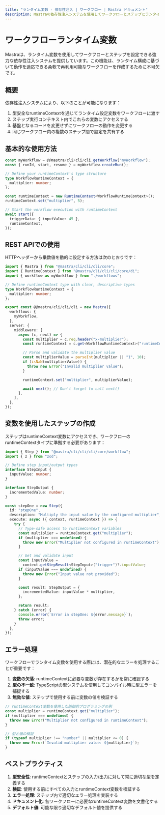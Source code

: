 ```yaml
---
title: "ランタイム変数 - 依存性注入 | ワークフロー | Mastra ドキュメント"
description: Mastraの依存性注入システムを使用してワークフローとステップにランタイム設定を提供する方法を学びましょう。
---
```


# ワークフローランタイム変数

Mastraは、ランタイム変数を使用してワークフローとステップを設定できる強力な依存性注入システムを提供しています。この機能は、ランタイム構成に基づいて動作を適応できる柔軟で再利用可能なワークフローを作成するために不可欠です。

## 概要

依存性注入システムにより、以下のことが可能になります：

1. 型安全なruntimeContextを通じてランタイム設定変数をワークフローに渡す
2. ステップ実行コンテキスト内でこれらの変数にアクセスする
3. 基盤となるコードを変更せずにワークフローの動作を変更する
4. 同じワークフロー内の複数のステップ間で設定を共有する

## 基本的な使用方法

```typescript
const myWorkflow = @@mastra/cli/cli/cli.getWorkflow("myWorkflow");
const { runId, start, resume } = myWorkflow.createRun();

// Define your runtimeContext's type structure
type WorkflowRuntimeContext = {
  multiplier: number;
};

const runtimeContext = new RuntimeContext<WorkflowRuntimeContext>();
runtimeContext.set("multiplier", 5);

// Start the workflow execution with runtimeContext
await start({
  triggerData: { inputValue: 45 },
  runtimeContext,
});
```

## REST APIでの使用

HTTPヘッダーから乗数値を動的に設定する方法は次のとおりです：

```typescript filename="src/index.ts"
import { Mastra } from "@mastra/cli/cli/cli/core";
import { RuntimeContext } from "@mastra/cli/cli/cli/core/di";
import { workflow as myWorkflow } from "./workflows";

// Define runtimeContext type with clear, descriptive types
type WorkflowRuntimeContext = {
  multiplier: number;
};

export const @@mastra/cli/cli/cli = new Mastra({
  workflows: {
    myWorkflow,
  },
  server: {
    middleware: [
      async (c, next) => {
        const multiplier = c.req.header("x-multiplier");
        const runtimeContext = c.get<WorkflowRuntimeContext>("runtimeContext");

        // Parse and validate the multiplier value
        const multiplierValue = parseInt(multiplier || "1", 10);
        if (isNaN(multiplierValue)) {
          throw new Error("Invalid multiplier value");
        }

        runtimeContext.set("multiplier", multiplierValue);

        await next(); // Don't forget to call next()
      },
    ],
  },
});
```

## 変数を使用したステップの作成

ステップはruntimeContext変数にアクセスでき、ワークフローのruntimeContextタイプに準拠する必要があります：

```typescript
import { Step } from "@mastra/cli/cli/cli/core/workflow";
import { z } from "zod";

// Define step input/output types
interface StepInput {
  inputValue: number;
}

interface StepOutput {
  incrementedValue: number;
}

const stepOne = new Step({
  id: "stepOne",
  description: "Multiply the input value by the configured multiplier",
  execute: async ({ context, runtimeContext }) => {
    try {
      // Type-safe access to runtimeContext variables
      const multiplier = runtimeContext.get("multiplier");
      if (multiplier === undefined) {
        throw new Error("Multiplier not configured in runtimeContext");
      }

      // Get and validate input
      const inputValue =
        context.getStepResult<StepInput>("trigger")?.inputValue;
      if (inputValue === undefined) {
        throw new Error("Input value not provided");
      }

      const result: StepOutput = {
        incrementedValue: inputValue * multiplier,
      };

      return result;
    } catch (error) {
      console.error(`Error in stepOne: ${error.message}`);
      throw error;
    }
  },
});
```

## エラー処理

ワークフローでランタイム変数を使用する際には、潜在的なエラーを処理することが重要です：

1. **変数の欠落**: runtimeContextに必要な変数が存在するかを常に確認する
2. **型の不一致**: TypeScriptの型システムを使用してコンパイル時に型エラーを捕捉する
3. **無効な値**: ステップで使用する前に変数の値を検証する

```typescript
// runtimeContext変数を使用した防御的プログラミングの例
const multiplier = runtimeContext.get("multiplier");
if (multiplier === undefined) {
  throw new Error("Multiplier not configured in runtimeContext");
}

// 型と値の検証
if (typeof multiplier !== "number" || multiplier <= 0) {
  throw new Error(`Invalid multiplier value: ${multiplier}`);
}
```

## ベストプラクティス

1. **型安全性**: runtimeContextとステップの入力/出力に対して常に適切な型を定義する
2. **検証**: 使用する前にすべての入力とruntimeContext変数を検証する
3. **エラー処理**: ステップ内で適切なエラー処理を実装する
4. **ドキュメント化**: 各ワークフローに必要なruntimeContext変数を文書化する
5. **デフォルト値**: 可能な限り適切なデフォルト値を提供する
